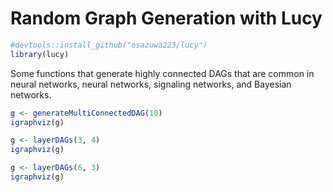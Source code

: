 <!--
  %\VignetteIndexEntry{Random Graph Generation with Lucy}
  %\VignetteEngine{knitr::rmarkdown}
  \usepackage[utf8]{inputenc}
-->

# Random Graph Generation with Lucy

```r
#devtools::install_github("osazuwa223/lucy")
library(lucy)
```

Some functions that generate highly connected DAGs that are common in neural networks, neural networks, signaling networks, and Bayesian networks.

```r
g <- generateMultiConnectedDAG(10)
igraphviz(g)
```

```r
g <- layerDAGs(3, 4)
igraphviz(g)
```

```r
g <- layerDAGs(6, 3)
igraphviz(g)
```
